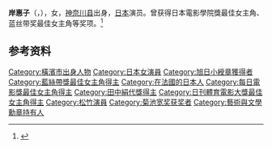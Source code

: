 {{藝人
| 姓名 = 岸惠子
| 類型= 女演員
| 圖片= File:Keiko Kishi (1957).jpg
| 圖片簡介 =
| 英文名 = 
| 綽號 = 
| 出生日期 = {{birth date and age|1932|8|11}}
| 出生地點 = {{JPN}}[[神奈川縣|神奈川縣]][[橫濱市|橫濱市]]
| 國籍 = {{JPN}}
| 職業 = [[演員|演員]]、[[作家|作家]]
| 語言 = [[日語|日語]]
| 配偶 = 伊夫·錢皮 (1957年-1975年)
| 活躍年代 = 1951年－
| 教育程度 = 神奈川立橫濱平沼高等學校
| 經紀公司 = 
| 代表作 = 
| 網站 = 
| IMDb = 
}}

'''岸惠子'''（{{jpn|j=岸 惠子|hg=きし けいこ|rm=Kishi Keiko}}，{{bd|1932年|8月11日|}}），女，[[神奈川县|神奈川县]]出身，[[日本|日本]]演员。曾获得日本電影學院獎最佳女主角、蓝丝带奖最佳女主角等奖项。<ref>{{cite web|url=http://www.japan-academy-prize.jp/prizes/?t=25|script-title=ja:第 25 回日本アカデミー賞優秀作品|access-date=2010-12-16|language=ja|publisher=[[日本电影学院奖|日本电影学院奖]]|archive-date=2012-03-05|archive-url=https://web.archive.org/web/20120305164115/http://www.japan-academy-prize.jp/prizes/?t=25|dead-url=no}}</ref>

== 参考资料 ==
{{reflist}}

{{日本電影學院獎最佳女主角}}
{{蓝丝带奖最佳女主角}}
{{每日電影獎最佳女主角}}
{{田中絹代獎}}
{{日刊體育電影大獎最佳女主角獎}}

{{Authority control}}
{{DEFAULTSORT:Kishi}}

[[Category:橫濱市出身人物|Category:橫濱市出身人物]]
[[Category:日本女演員|Category:日本女演員]]
[[Category:旭日小綬章獲得者|Category:旭日小綬章獲得者]]
[[Category:藍絲帶獎最佳女主角得主|Category:藍絲帶獎最佳女主角得主]]
[[Category:在法國的日本人|Category:在法國的日本人]]
[[Category:每日電影獎最佳女主角得主|Category:每日電影獎最佳女主角得主]]
[[Category:田中絹代獎得主|Category:田中絹代獎得主]]
[[Category:日刊體育電影大獎最佳女主角得主|Category:日刊體育電影大獎最佳女主角得主]]
[[Category:松竹演員|Category:松竹演員]]
[[Category:菊池宽奖获奖者|Category:菊池宽奖获奖者]]
[[Category:藝術與文學勳章持有人|Category:藝術與文學勳章持有人]]